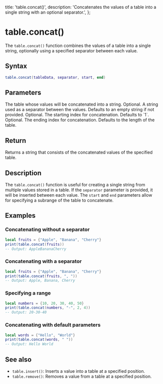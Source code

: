   title: 'table.concat()',
  description: 'Concatenates the values of a table into a single string with an optional separator.',
};

# table.concat()

The `table.concat()` function combines the values of a table into a single string, optionally using a specified separator between each value.

## Syntax

```lua
table.concat(tableData, separator, start, end)
```

## Parameters

<Properties>
  <Property name="tableData" type="table">
    The table whose values will be concatenated into a string.
  </Property>
  <Property name="separator" type="string|nil">
    Optional. A string used as a separator between the values. Defaults to an empty string if not provided.
  </Property>
  <Property name="start" type="number|nil">
    Optional. The starting index for concatenation. Defaults to `1`.
  </Property>
  <Property name="end" type="number|nil">
    Optional. The ending index for concatenation. Defaults to the length of the table.
  </Property>
</Properties>

## Return

Returns a string that consists of the concatenated values of the specified table.

## Description

The `table.concat()` function is useful for creating a single string from multiple values stored in a table. If the `separator` parameter is provided, it will be inserted between each value. The `start` and `end` parameters allow for specifying a subrange of the table to concatenate.

## Examples

### Concatenating without a separator
```lua
local fruits = {"Apple", "Banana", "Cherry"}
print(table.concat(fruits))  
-- Output: AppleBananaCherry
```

### Concatenating with a separator
```lua
local fruits = {"Apple", "Banana", "Cherry"}
print(table.concat(fruits, ", "))  
-- Output: Apple, Banana, Cherry
```

### Specifying a range
```lua
local numbers = {10, 20, 30, 40, 50}
print(table.concat(numbers, "-", 2, 4))  
-- Output: 20-30-40
```

### Concatenating with default parameters
```lua
local words = {"Hello", "World"}
print(table.concat(words, " "))  
-- Output: Hello World
```

## See also
- `table.insert()`: Inserts a value into a table at a specified position.
- `table.remove()`: Removes a value from a table at a specified position.

